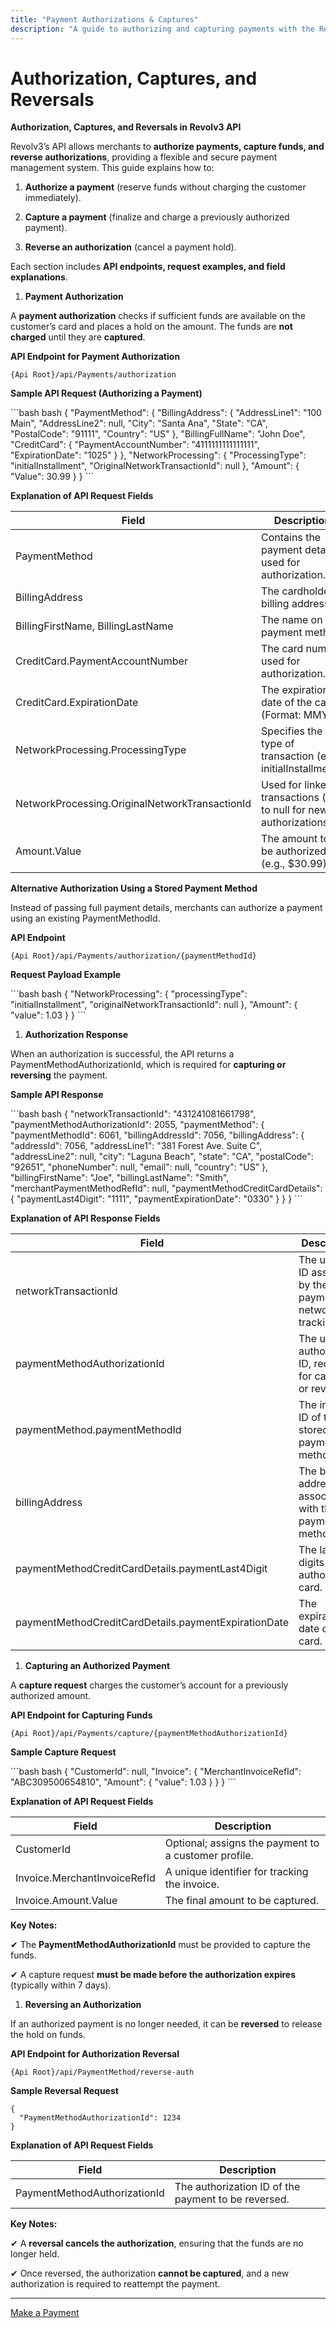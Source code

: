```yaml
---
title: "Payment Authorizations & Captures"
description: "A guide to authorizing and capturing payments with the Revolv3 API. Learn the two-step flow for securing funds and processing charges."
---
```


# Authorization, Captures, and Reversals

**Authorization, Captures, and Reversals in Revolv3 API**

Revolv3’s API allows merchants to **authorize payments, capture funds, and reverse authorizations**, providing a flexible and secure payment management system. This guide explains how to:

1. **Authorize a payment** (reserve funds without charging the customer immediately).

2. **Capture a payment** (finalize and charge a previously authorized payment).

3. **Reverse an authorization** (cancel a payment hold).

Each section includes **API endpoints, request examples, and field explanations**.

1. **Payment Authorization**

A **payment authorization** checks if sufficient funds are available on the customer’s card and places a hold on the amount. The funds are **not charged** until they are **captured**.

**API Endpoint for Payment Authorization**

```
{Api Root}/api/Payments/authorization
```

**Sample API Request (Authorizing a Payment)**

<CodeGroup>
  ```bash bash
  {
    "PaymentMethod": {
      "BillingAddress": {
        "AddressLine1": "100 Main",
        "AddressLine2": null,
        "City": "Santa Ana",
        "State": "CA",
        "PostalCode": "91111",
        "Country": "US"
      },
  	  "BillingFullName": "John Doe",
      "CreditCard": {
        "PaymentAccountNumber": "4111111111111111",
        "ExpirationDate": "1025"
      }
    },
    "NetworkProcessing": {
      "ProcessingType": "initialInstallment",
      "OriginalNetworkTransactionId": null
    },
    "Amount": {
      "Value": 30.99
    }
  }
  ```
</CodeGroup>

**Explanation of API Request Fields**

| **Field**                                      | **Description**                                                    |
| ---------------------------------------------- | ------------------------------------------------------------------ |
| PaymentMethod                                  | Contains the payment details used for authorization.               |
| BillingAddress                                 | The cardholder’s billing address.                                  |
| BillingFirstName, BillingLastName              | The name on the payment method.                                    |
| CreditCard.PaymentAccountNumber                | The card number used for authorization.                            |
| CreditCard.ExpirationDate                      | The expiration date of the card (Format: MMYY).                    |
| NetworkProcessing.ProcessingType               | Specifies the type of transaction (e.g., initialInstallment).      |
| NetworkProcessing.OriginalNetworkTransactionId | Used for linked transactions (set to null for new authorizations). |
| Amount.Value                                   | The amount to be authorized (e.g., $30.99).                        |

**Alternative Authorization Using a Stored Payment Method**

Instead of passing full payment details, merchants can authorize a payment using an existing PaymentMethodId.

**API Endpoint**

```
{Api Root}/api/Payments/authorization/{paymentMethodId}
```

**Request Payload Example**

<CodeGroup>
  ```bash bash
  {
    "NetworkProcessing": {
      "processingType": "initialInstallment",
      "originalNetworkTransactionId": null
    },
    "Amount": {
      "value": 1.03
    }
  }
  ```
</CodeGroup>

1. **Authorization Response**

When an authorization is successful, the API returns a PaymentMethodAuthorizationId, which is required for **capturing or reversing** the payment.

**Sample API Response**

<CodeGroup>
  ```bash bash
  {
    "networkTransactionId": "431241081661798",
    "paymentMethodAuthorizationId": 2055,
    "paymentMethod": {
      "paymentMethodId": 6061,
      "billingAddressId": 7056,
      "billingAddress": {
        "addressId": 7056,
        "addressLine1": "381 Forest Ave. Suite C",
        "addressLine2": null,
        "city": "Laguna Beach",
        "state": "CA",
        "postalCode": "92651",
        "phoneNumber": null,
        "email": null,
        "country": "US"
      },
      "billingFirstName": "Joe",
      "billingLastName": "Smith",
      "merchantPaymentMethodRefId": null,
      "paymentMethodCreditCardDetails": {
        "paymentLast4Digit": "1111",
        "paymentExpirationDate": "0330"
      }
    }
  }
  ```
</CodeGroup>

**Explanation of API Response Fields**

| **Field**                                            | **Description**                                                |
| ---------------------------------------------------- | -------------------------------------------------------------- |
| networkTransactionId                                 | The unique ID assigned by the payment network for tracking.    |
| paymentMethodAuthorizationId                         | The unique authorization ID, required for capture or reversal. |
| paymentMethod.paymentMethodId                        | The internal ID of the stored payment method.                  |
| billingAddress                                       | The billing address associated with the payment method.        |
| paymentMethodCreditCardDetails.paymentLast4Digit     | The last four digits of the authorized card.                   |
| paymentMethodCreditCardDetails.paymentExpirationDate | The expiration date of the card.                               |

1. **Capturing an Authorized Payment**

A **capture request** charges the customer’s account for a previously authorized amount.

**API Endpoint for Capturing Funds**

```
{Api Root}/api/Payments/capture/{paymentMethodAuthorizationId}
```

**Sample Capture Request**

<CodeGroup>
  ```bash bash
  {
    "CustomerId": null,
    "Invoice": {
      "MerchantInvoiceRefId": "ABC309500654810",
      "Amount": {
        "value": 1.03
      }
    }
  }
  ```
</CodeGroup>

**Explanation of API Request Fields**

| **Field**                    | **Description**                                      |
| ---------------------------- | ---------------------------------------------------- |
| CustomerId                   | Optional; assigns the payment to a customer profile. |
| Invoice.MerchantInvoiceRefId | A unique identifier for tracking the invoice.        |
| Invoice.Amount.Value         | The final amount to be captured.                     |

**Key Notes:**

✔ The **PaymentMethodAuthorizationId** must be provided to capture the funds.

✔ A capture request **must be made before the authorization expires** (typically within 7 days).

1. **Reversing an Authorization**

If an authorized payment is no longer needed, it can be **reversed** to release the hold on funds.

**API Endpoint for Authorization Reversal**

```
{Api Root}/api/PaymentMethod/reverse-auth
```

**Sample Reversal Request**

```
{
  "PaymentMethodAuthorizationId": 1234
}
```

**Explanation of API Request Fields**

| **Field**                    | **Description**                                     |
| ---------------------------- | --------------------------------------------------- |
| PaymentMethodAuthorizationId | The authorization ID of the payment to be reversed. |

**Key Notes:**

✔ A **reversal cancels the authorization**, ensuring that the funds are no longer held.

✔ Once reversed, the authorization **cannot be captured**, and a new authorization is required to reattempt the payment.

***

[Make a Payment](/docs/make-a-payment)
